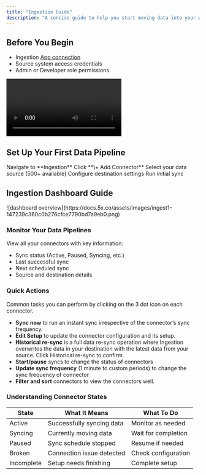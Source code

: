 ```yaml
---
title: "Ingestion Guide"
description: "A concise guide to help you start moving data into your warehouse using 5X's Ingestion capability."
---
```


## Before You Begin

- Ingestion [App connection](https://docs.5x.co/Settings/Connections)
- Source system access credentials
- Admin or Developer role permissions

<Frame>
<video
  src="https://docs.5x.co/assets/medias/connector1-727bec18f7f93d760c3e41a9ddf206b0.mp4"
  controls
>
</video>
</Frame>

## Set Up Your First Data Pipeline

<Steps>
  <Step>
    Navigate to **Ingestion**
  </Step>
  <Step>
    Click **\+ Add Connector**
  </Step>
  <Step>
    Select your data source (500+ available)
  </Step>
  <Step>
    Configure destination settings
  </Step>
  <Step>
    Run initial sync
  </Step>
</Steps>

## Ingestion Dashboard Guide

<Frame>
  ![dashboard overview](https://docs.5x.co/assets/images/ingest1-147239c360c0b276cfce7790bd7a9eb0.png)
</Frame>

### Monitor Your Data Pipelines

View all your connectors with key information:

- Sync status (Active, Paused, Syncing, etc.)
- Last successful sync
- Next scheduled sync
- Source and destination details

### Quick Actions

Common tasks you can perform by clicking on the 3 dot icon on each connector.

- **Sync now** to run an instant sync irrespective of the connector’s sync frequency.
- **Edit Setup** to update the connector configuration and its setup.
- **Historical re-sync** is a full data re-sync operation where Ingestion overwrites the data in your destination with the latest data from your source. Click Historical re-sync to confirm.
- **Start/pause** syncs to change the status of connectors
- **Update sync frequency** (1 minute to custom periods) to change the sync frequency of connector
- **Filter and sort** connectors to view the connectors well.

### Understanding Connector States

| State | What It Means | What To Do |
| --- | --- | --- |
| Active | Successfully syncing data | Monitor as needed |
| Syncing | Currently moving data | Wait for completion |
| Paused | Sync schedule stopped | Resume if needed |
| Broken | Connection issue detected | Check configuration |
| Incomplete | Setup needs finishing | Complete setup |
